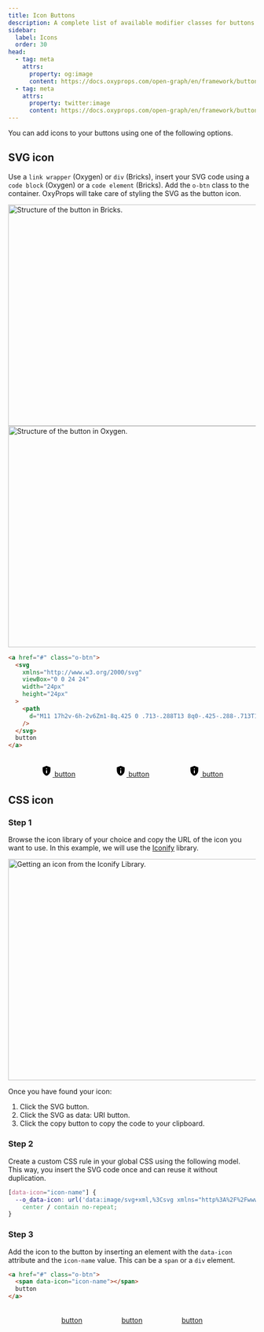 ```yaml
---
title: Icon Buttons
description: A complete list of available modifier classes for buttons.
sidebar:
  label: Icons
  order: 30
head:
  - tag: meta
    attrs:
      property: og:image
      content: https://docs.oxyprops.com/open-graph/en/framework/buttons/icon-buttons.png
  - tag: meta
    attrs:
      property: twitter:image
      content: https://docs.oxyprops.com/open-graph/en/framework/buttons/icon-buttons.png
---
```



You can add icons to your buttons using one of the following options.

## SVG icon

Use a `link wrapper` (Oxygen) or `div` (Bricks), insert your SVG code using a `code block` (Oxygen) or a `code element` (Bricks). Add the `o-btn` class to the container. OxyProps will take care of styling the SVG as the button icon.

<Tabs>
  <TabItem label="bricks">
    <Image
      src={brxstructure}
      alt="Structure of the button in Bricks."
      format="avif"
      quality="mid"
      width="900"
      height="450"
    />
  </TabItem>
  <TabItem label="oxygen">
    <Image
      src={oxystructure}
      alt="Structure of the button in Oxygen."
      format="avif"
      quality="mid"
      width="900"
      height="450"
    />
  </TabItem>
</Tabs>

```html title="Resulting markup"
<a href="#" class="o-btn">
  <svg
    xmlns="http://www.w3.org/2000/svg"
    viewBox="0 0 24 24"
    width="24px"
    height="24px"
  >
    <path
      d="M11 17h2v-6h-2v6Zm1-8q.425 0 .713-.288T13 8q0-.425-.288-.713T12 7q-.425 0-.713.288T11 8q0 .425.288.713T12 9Zm0 13q-3.475-.875-5.738-3.988T4 11.1V5l8-3l8 3v6.1q0 3.8-2.263 6.913T12 22Z"
    />
  </svg>
  button
</a>
```

<div style="display: flex; flex-wrap: wrap; column-gap:5rem;row-gap:1rem; width:100%; justify-content: center;margin-block: 2rem;">
  <a href="#svg-icon" class="o-btn">
    <svg
      xmlns="http://www.w3.org/2000/svg"
      viewBox="0 0 24 24"
      width="24px"
      height="24px"
    >
      <path d="M11 17h2v-6h-2v6Zm1-8q.425 0 .713-.288T13 8q0-.425-.288-.713T12 7q-.425 0-.713.288T11 8q0 .425.288.713T12 9Zm0 13q-3.475-.875-5.738-3.988T4 11.1V5l8-3l8 3v6.1q0 3.8-2.263 6.913T12 22Z" />
    </svg>
    <span>button</span>
  </a>
  <a href="#svg-icon" class="o-btn o-btn-outline">
    <svg
      xmlns="http://www.w3.org/2000/svg"
      viewBox="0 0 24 24"
      width="24px"
      height="24px"
    >
      <path d="M11 17h2v-6h-2v6Zm1-8q.425 0 .713-.288T13 8q0-.425-.288-.713T12 7q-.425 0-.713.288T11 8q0 .425.288.713T12 9Zm0 13q-3.475-.875-5.738-3.988T4 11.1V5l8-3l8 3v6.1q0 3.8-2.263 6.913T12 22Z" />
    </svg>
    <span>button</span>
  </a>
  <a href="#svg-icon" class="o-btn o-btn-outline o-btn-links-gr">
    <svg
      xmlns="http://www.w3.org/2000/svg"
      viewBox="0 0 24 24"
      width="24px"
      height="24px"
    >
      <path d="M11 17h2v-6h-2v6Zm1-8q.425 0 .713-.288T13 8q0-.425-.288-.713T12 7q-.425 0-.713.288T11 8q0 .425.288.713T12 9Zm0 13q-3.475-.875-5.738-3.988T4 11.1V5l8-3l8 3v6.1q0 3.8-2.263 6.913T12 22Z" />
    </svg>
    <span>button</span>
  </a>
</div>

## CSS icon

### Step 1

Browse the icon library of your choice and copy the URL of the icon you want to use. In this example, we will use the [Iconify](https://icon-sets.iconify.design/) library.

<Image
  src={iconify}
  alt="Getting an icon from the Iconify Library."
  format="avif"
  quality="mid"
  width="900"
  height="450"
/>

Once you have found your icon:

1. Click the SVG button.
2. Click the SVG as data: URI button.
3. Click the copy button to copy the code to your clipboard.

### Step 2

Create a custom CSS rule in your global CSS using the following model. This way, you insert the SVG code once and can reuse it without duplication.

```css
[data-icon="icon-name"] {
  --o_data-icon: url('data:image/svg+xml,%3Csvg xmlns="http%3A%2F%2Fwww.w3.org%2F2000%2Fsvg" width="24" height="24" viewBox="0 0 24 24"%3E%3Cpath fill="currentColor" d="M11 17h2v-6h-2v6Zm1-8q.425 0 .713-.288T13 8q0-.425-.288-.713T12 7q-.425 0-.713.288T11 8q0 .425.288.713T12 9Zm0 13q-3.475-.875-5.738-3.988T4 11.1V5l8-3l8 3v6.1q0 3.8-2.263 6.913T12 22Z"%2F%3E%3C%2Fsvg%3E')
    center / contain no-repeat;
}
```

### Step 3

Add the icon to the button by inserting an element with the `data-icon` attribute and the `icon-name` value. This can be a `span` or a `div` element.

```html
<a href="#" class="o-btn">
  <span data-icon="icon-name"></span>
  button
</a>
```

<div style="margin-block: 2rem;display: flex; flex-wrap: wrap; column-gap:5rem;row-gap:1rem; width:100%; justify-content: center;">
  <a href="#css-icon" class="o-btn">
    <span
      data-icon
      style="--o_data-icon: url('https://api.iconify.design/material-symbols/privacy-tip.svg') no-repeat center center / contain;"
    ></span>
    <span>button</span>
  </a>
  <a href="#css-icon" class="o-btn o-btn-outline" style="">
    <span
      data-icon
      style="--o_data-icon: url('https://api.iconify.design/material-symbols/privacy-tip.svg') no-repeat center center / contain;"
    ></span>
    <span>button</span>
  </a>
  <a href="#css-icon" class="o-btn o-btn-outline o-btn-links-gr" style="">
    <span
      data-icon
      style="--o_data-icon: url('https://api.iconify.design/material-symbols/privacy-tip.svg') no-repeat center center / contain;"
    ></span>
    <span>button</span>
  </a>
</div>
